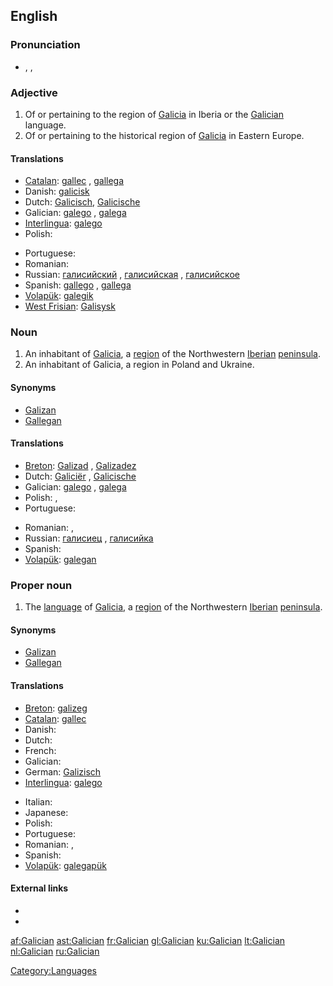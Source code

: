 {{interwiktionary|code=gl}}
==English==
{{wikipedia}}

===Pronunciation===
* {{enPR|gə-lĭsh'ən}}, {{IPA|/gəˈlɪʃən/}}, {{SAMPA|/g@"lIS@n/}}

===Adjective===
{{en-adj}}

# Of or pertaining to the region of [[Galicia]] in Iberia or the [[#Proper noun|Galician]] language.
# Of or pertaining to the historical region of [[Galicia]] in Eastern Europe.

====Translations====
{{trans-top|pertaining to Galicia or Galician}}
* [[Catalan]]: [[gallec]] {{m}}, [[gallega]] {{f}}
* Danish: [[galicisk]]
* Dutch: [[Galicisch]], [[Galicische]]
* Galician: [[galego]] {{m}}, [[galega]] {{f}}
* [[Interlingua]]: [[galego]]
* Polish: {{t-|pl|galicyjski|m}}
{{trans-mid}}
* Portuguese: {{t+|pt|galego}}
* Romanian: {{t-|ro|galician}}
* Russian: [[галисийский]] {{m}}, [[галисийская]] {{f}}, [[галисийское]] {{n}}
* Spanish: [[gallego]] {{m}}, [[gallega]] {{f}}
* [[Volapük]]: [[galegik]]
* [[West Frisian]]: [[Galisysk]]
{{trans-bottom}}

===Noun===
{{en-noun}}

# An inhabitant of [[Galicia]], a [[region]] of the Northwestern [[Iberian peninsula|Iberian]] [[peninsula]].
# An inhabitant of Galicia, a region in Poland and Ukraine.

====Synonyms====
* [[Galizan]]
* [[Gallegan]]

====Translations====
{{trans-top|person(s)}}
* [[Breton]]: [[Galizad]] {{m}}, [[Galizadez]] {{f}}
* Dutch: [[Galiciër]] {{m}}, [[Galicische]] {{f}}
* Galician: [[galego]] {{m}}, [[galega]] {{f}}
* Polish: {{t-|pl|Galicjanin|m}}, {{t-|pl|Galicjanka|f}}
* Portuguese: {{t+|pt|galego}}
{{trans-mid}}
* Romanian: {{t-|ro|galician|m}}, {{t|ro|galiciană|f}}
* Russian: [[галисиец]] {{m}}, [[галисийка]] {{f}}
* Spanish: {{t+|es|gallego}}
* [[Volapük]]: [[galegan]]
{{trans-bottom}}

===Proper noun===
{{en-proper-noun}}

# The [[language]] of [[Galicia]], a [[region]] of the Northwestern [[Iberian peninsula|Iberian]] [[peninsula]].

====Synonyms====
* [[Galizan]]
* [[Gallegan]]

====Translations====
{{trans-top|language}}
* [[Breton]]: [[galizeg]] {{m}}
* [[Catalan]]: [[gallec]] {{m}}
* Danish: {{t-|da|gallego}}
* Dutch: {{t+|nl|Galicisch|n}}
* French: {{t+|fr|galicien}}
* Galician: {{t+|gl|galego|xs=Galician}}
* German: [[Galizisch]] {{n}}
* [[Interlingua]]: [[galego]]
{{trans-mid}}
* Italian: {{t-|it|gallego}}
* Japanese: {{t+|ja|ガリシア語}}
* Polish: {{t-|pl|galicyjski|m}}
* Portuguese: {{t+|pt|galego}}
* Romanian: {{t|ro|limba galiciană|f}}, {{t|ro|galiciană|f}}
* Spanish: {{t+|es|gallego}}
* [[Volapük]]: [[galegapük]]
{{trans-bottom}}

====External links====
* {{ISO 639|link=Ethnologue|1code=gl|code=glg}}
* {{websters-online}}

[[Category:Languages]]

[[af:Galician]]
[[ast:Galician]]
[[fr:Galician]]
[[gl:Galician]]
[[ku:Galician]]
[[lt:Galician]]
[[nl:Galician]]
[[ru:Galician]]